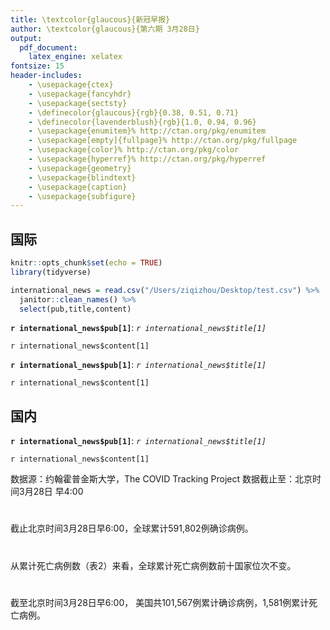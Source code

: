 ```yaml
---
title: \textcolor{glaucous}{新冠早报}
author: \textcolor{glaucous}{第六期 3月28日}
output: 
  pdf_document:
    latex_engine: xelatex
fontsize: 15
header-includes:
    - \usepackage{ctex}
    - \usepackage{fancyhdr}
    - \usepackage{sectsty}
    - \definecolor{glaucous}{rgb}{0.38, 0.51, 0.71}
    - \definecolor{lavenderblush}{rgb}{1.0, 0.94, 0.96}
    - \usepackage{enumitem}% http://ctan.org/pkg/enumitem
    - \usepackage[empty]{fullpage}% http://ctan.org/pkg/fullpage
    - \usepackage{color}% http://ctan.org/pkg/color
    - \usepackage{hyperref}% http://ctan.org/pkg/hyperref
    - \usepackage{geometry}
    - \usepackage{blindtext}
    - \usepackage{caption}
    - \usepackage{subfigure}
---
```

\newcommand{\resheading}[1]{%
  \noindent\fcolorbox{lavenderblush}{lavenderblush}{\makebox[\dimexpr\textwidth-2\fboxsep-2\fboxrule][l]{\textbf{~#1}}}%
}


\pagestyle{fancyplain}
\lhead{\includegraphics[height=2cm]{logo.png}}
\rhead{\begin{tabular}[b]{@{}c@{}}中美健康峰会“智援组” 新冠早报组\\ \\ \end{tabular}}


\resheading{新闻摘要}

## 国际

```r
knitr::opts_chunk$set(echo = TRUE)
library(tidyverse)

international_news = read.csv("/Users/ziqizhou/Desktop/test.csv") %>%
  janitor::clean_names() %>% 
  select(pub,title,content)

```


**`r international_news$pub[1]`**: *`r international_news$title[1]`*

`r international_news$content[1]`

**`r international_news$pub[1]`**: *`r international_news$title[1]`*

`r international_news$content[1]`


## 国内
**`r international_news$pub[1]`**: *`r international_news$title[1]`*

`r international_news$content[1]`





\resheading{疫情观察}

数据源：约翰霍普金斯大学，The COVID Tracking Project    数据截止至：北京时间3月28日 早4:00</span>

# \textcolor{glaucous}{一、世界疫情}

截止北京时间3月28日早6:00，全球累计591,802例确诊病例。

\begin{figure}[htbp] 
\centering %图片居中
\includegraphics[]{c:/Users/Leah/Desktop/covid1.png} %插入图片，[]中设置图片大小，{}中是图片文件名
\caption{世界疫情分布图 (Global Map of Cumulative Confirmed COVID-19 Cases)} %最终文档中希望显示的图片标题
\label{} %用于文内引用的标签
\end{figure}



\begin{table}[]
\caption{累计确诊前十位国家}
\centering
\resizebox{\textwidth}{!}{%
\begin{tabular}{lllll}
\hline
  & 国家               & 累计确诊病例  & 国家/省份人口     & 粗发病率 \\
  \hline
1 & 美国 United States & 101,567 & 331,002,651 & 31   \\
2 & 意大利 Italy        & 86,498  & 60,461,826  & 143 \\
\hline
\end{tabular}%
}
\end{table}


\begin{minipage}{\textwidth}
        \begin{minipage}[t]{0.5\textwidth}
            \centering
            \begin{tabular}{llll}
            \hline
             & 国家        & 累计死亡病例 & 较昨⽇ \\
            \hline
            1 & 意⼤利 Italy & 9,134  & 919 \\
            2 & 西班⽛ Spain & 4,940  & 575 \\
            \hline
            \end{tabular}
            \makeatletter\def\@captype{table}\makeatother\caption{累计死亡前十位国家}
        \end{minipage}
        \begin{minipage}[t]{0.5\textwidth}
            \centering
            \begin{tabular}{llll}
            \hline
              & 国家         & 当⽇新增病例 & 较昨日  \\
            \hline
            1 & 美国 US      & 17,821 & -237 \\
            2 & 德国 Germany & 6,933  & 318 \\
            \hline
        \end{tabular}
      \makeatletter\def\@captype{table}\makeatother\caption{⽇新增病例前十位国家}
    \end{minipage}
\end{minipage}




# \textcolor{glaucous}{二、中国与其他疫情严重国家对比}

从累计死亡病例数（表2）来看，全球累计死亡病例数前十国家位次不变。


\begin{figure}[htbp]
\centering  %图片全局居中
\subfigure[累计确诊病例国家趋势图]{
\label{Fig.sub.1}
\includegraphics[width=0.45\textwidth]{c:/Users/Leah/Desktop/covid2.png}}
\subfigure[日新增确诊病例国家趋势图]{
\label{Fig.sub.2}
\includegraphics[width=0.45\textwidth]{c:/Users/Leah/Desktop/covid3.png}}
\caption{}
\label{Fig.main}
\end{figure}


# \textcolor{glaucous}{三、美国疫情}


截至北京时间3⽉28⽇早6:00， 美国共101,567例累计确诊病例，1,581例累计死亡病例。


\begin{figure}[htbp] 
\centering %图片居中
\includegraphics[]{c:/Users/Leah/Desktop/covid4.png} %插入图片，[]中设置图片大小，{}中是图片文件名
\caption{美国本土疫情分布图 (Map of Cumulative Confirmed COVID-19 Cases in Contiguous U.S.)} %最终文档中希望显示的图片标题
\label{} %用于文内引用的标签
\end{figure}


\begin{minipage}{\textwidth}
        \begin{minipage}[t]{0.5\textwidth}
            \centering
            \begin{tabular}{llll}
            \hline
               & 国家/州名   & 累计确诊病例  & 粗发病率 \\
            \hline
           & 美国 US   & 101,567 & 31   \\
         1 & 纽约州 NY  & 44,876  & 231  \\
         2 & 新泽西州 NJ & 8,825   & 99\\
            \hline
            \end{tabular}
            \makeatletter\def\@captype{table}\makeatother\caption{美国累计确诊前十位州}
        \end{minipage}
        \begin{minipage}[t]{0.5\textwidth}
            \centering
            \begin{tabular}{llll}
            \hline
            & 国家/州名   & 当日新增病例 & 全美比率 \\
            \hline
            & 美国 US   & 17821  & 100  \\
          1 & 纽约州 NY  & 7,618  & 43   \\
          2 & 新泽西州 NJ & 1,949  & 11 \\
            \hline
        \end{tabular}
      \makeatletter\def\@captype{table}\makeatother\caption{美国新增确诊前十位州}
    \end{minipage}
\end{minipage}



\begin{figure}[htbp]
\centering  %图片全局居中
\subfigure[美国本土疫情分布图]{
\label{Fig.sub.1}
\includegraphics[width=0.45\textwidth]{c:/Users/Leah/Desktop/covid5.png}}
\subfigure[美国累计确诊前五位州趋势图]{
\label{Fig.sub.2}
\includegraphics[width=0.45\textwidth]{c:/Users/Leah/Desktop/covid6.png}}
\caption{}
\label{Fig.main}
\end{figure}

